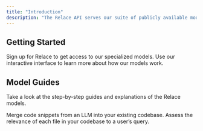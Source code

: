 ```yaml
---
title: "Introduction"
description: "The Relace API serves our suite of publicly available models for code generation. "
---
```


## Getting Started

<CardGroup cols="2">
  <Card title="Make an Account" icon="user-plus" iconType="regular" href="https://app.relace.ai">
    Sign up for Relace to get access to our specialized models.
  </Card>
  <Card title="Try the Playground" icon="circle-check" href="https://app.relace.ai/playground/instant-apply">
    Use our interactive interface to learn more about how our models work.
  </Card>
</CardGroup>

## Model Guides

Take a look at the step-by-step guides and explanations of the Relace models.

<CardGroup cols="2">
  <Card title="Instant Apply" icon="merge" href="/docs/instant-apply">
    Merge code snippets from an LLM into your existing codebase.
  </Card>
  <Card title="Code Reranker" icon="arrow-down-1-9" href="/docs/code-reranker">
    Assess the relevance of each file in your codebase to a user’s query.
  </Card>
</CardGroup>